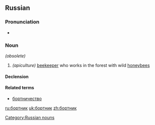 ==Russian==

===Pronunciation===
* {{IPA|/ˈbortʲnʲɪk/|lang=ru}}

===Noun===
{{ru-noun|бо́ртник|g=m}} ''(obsolete)''

# ''(apiculture)'' [[beekeeper]] who works in the forest with wild [[honeybee]]s

====Declension====
{{ru-noun-anim-vel-1||бо́ртник}}

====Related terms====
* [[бортничество]]

[[Category:Russian nouns]]

[[ru:бортник]]
[[uk:бортник]]
[[zh:бортник]]